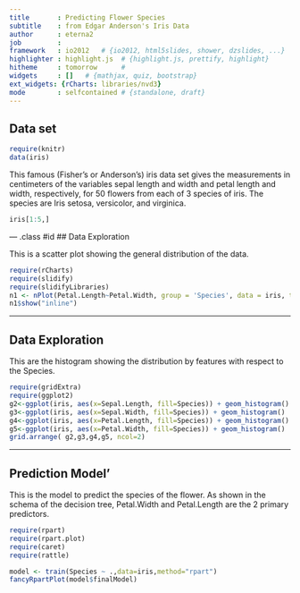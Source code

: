 ```yaml
---
title       : Predicting Flower Species
subtitle    : from Edgar Anderson's Iris Data
author      : eterna2
job         : 
framework   : io2012   # {io2012, html5slides, shower, dzslides, ...}
highlighter : highlight.js  # {highlight.js, prettify, highlight}
hitheme     : tomorrow      # 
widgets     : []   # {mathjax, quiz, bootstrap}
ext_widgets: {rCharts: libraries/nvd3}
mode        : selfcontained # {standalone, draft}
---
```


## Data set
```r
require(knitr)
data(iris)
```
This famous (Fisher's or Anderson's) iris data set gives the measurements in centimeters of the variables sepal length and width and petal length and width, respectively, for 50 flowers from each of 3 species of iris. The species are Iris setosa, versicolor, and virginica.
```r
iris[1:5,]
```

--- .class #id 
## Data Exploration

This is a scatter plot showing the general distribution of the data.
```r
require(rCharts)
require(slidify)
require(slidifyLibraries)
n1 <- nPlot(Petal.Length~Petal.Width, group = 'Species', data = iris, type = 'scatterChart')
n1$show("inline")
```

--- 

## Data Exploration
This are the histogram showing the distribution by features with respect to the Species.
```r
require(gridExtra)
require(ggplot2)
g2<-ggplot(iris, aes(x=Sepal.Length, fill=Species)) + geom_histogram() 
g3<-ggplot(iris, aes(x=Sepal.Width, fill=Species)) + geom_histogram() 
g4<-ggplot(iris, aes(x=Petal.Length, fill=Species)) + geom_histogram()
g5<-ggplot(iris, aes(x=Petal.Width, fill=Species)) + geom_histogram()
grid.arrange( g2,g3,g4,g5, ncol=2)
```

--- 
## Prediction Model'
This is the model to predict the species of the flower. As shown in the schema of the decision tree, Petal.Width and Petal.Length are the 2 primary predictors.

```r
require(rpart)
require(rpart.plot)
require(caret)
require(rattle)
```
```r
model <- train(Species ~ .,data=iris,method="rpart")
fancyRpartPlot(model$finalModel)
```


